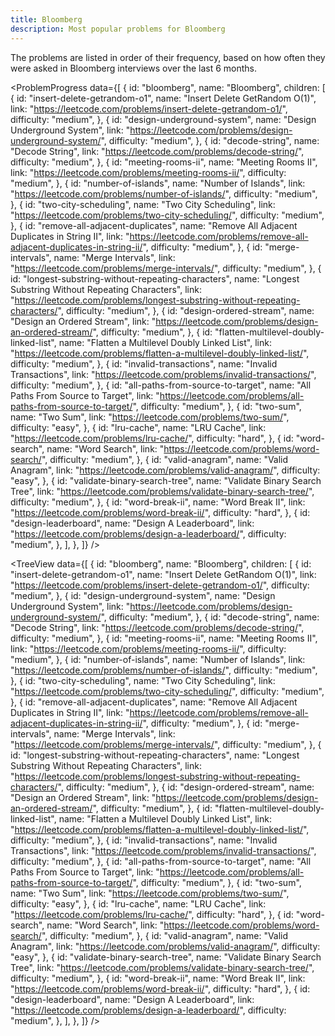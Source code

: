 ```yaml
---
title: Bloomberg
description: Most popular problems for Bloomberg
---
```


<Note type="note" title="Note">
The problems are listed in order of their frequency, based on how often they were asked in Bloomberg interviews over the last 6 months.
</Note>

<ProblemProgress
  data={[
    {
      id: "bloomberg",
      name: "Bloomberg",
      children: [
        {
          id: "insert-delete-getrandom-o1",
          name: "Insert Delete GetRandom O(1)",
          link: "https://leetcode.com/problems/insert-delete-getrandom-o1/",
          difficulty: "medium",
        },
        {
          id: "design-underground-system",
          name: "Design Underground System",
          link: "https://leetcode.com/problems/design-underground-system/",
          difficulty: "medium",
        },
        {
          id: "decode-string",
          name: "Decode String",
          link: "https://leetcode.com/problems/decode-string/",
          difficulty: "medium",
        },
        {
          id: "meeting-rooms-ii",
          name: "Meeting Rooms II",
          link: "https://leetcode.com/problems/meeting-rooms-ii/",
          difficulty: "medium",
        },
        {
          id: "number-of-islands",
          name: "Number of Islands",
          link: "https://leetcode.com/problems/number-of-islands/",
          difficulty: "medium",
        },
        {
          id: "two-city-scheduling",
          name: "Two City Scheduling",
          link: "https://leetcode.com/problems/two-city-scheduling/",
          difficulty: "medium",
        },
        {
          id: "remove-all-adjacent-duplicates",
          name: "Remove All Adjacent Duplicates in String II",
          link: "https://leetcode.com/problems/remove-all-adjacent-duplicates-in-string-ii/",
          difficulty: "medium",
        },
        {
          id: "merge-intervals",
          name: "Merge Intervals",
          link: "https://leetcode.com/problems/merge-intervals/",
          difficulty: "medium",
        },
        {
          id: "longest-substring-without-repeating-characters",
          name: "Longest Substring Without Repeating Characters",
          link: "https://leetcode.com/problems/longest-substring-without-repeating-characters/",
          difficulty: "medium",
        },
        {
          id: "design-ordered-stream",
          name: "Design an Ordered Stream",
          link: "https://leetcode.com/problems/design-an-ordered-stream/",
          difficulty: "medium",
        },
        {
          id: "flatten-multilevel-doubly-linked-list",
          name: "Flatten a Multilevel Doubly Linked List",
          link: "https://leetcode.com/problems/flatten-a-multilevel-doubly-linked-list/",
          difficulty: "medium",
        },
        {
          id: "invalid-transactions",
          name: "Invalid Transactions",
          link: "https://leetcode.com/problems/invalid-transactions/",
          difficulty: "medium",
        },
        {
          id: "all-paths-from-source-to-target",
          name: "All Paths From Source to Target",
          link: "https://leetcode.com/problems/all-paths-from-source-to-target/",
          difficulty: "medium",
        },
        {
          id: "two-sum",
          name: "Two Sum",
          link: "https://leetcode.com/problems/two-sum/",
          difficulty: "easy",
        },
        {
          id: "lru-cache",
          name: "LRU Cache",
          link: "https://leetcode.com/problems/lru-cache/",
          difficulty: "hard",
        },
        {
          id: "word-search",
          name: "Word Search",
          link: "https://leetcode.com/problems/word-search/",
          difficulty: "medium",
        },
        {
          id: "valid-anagram",
          name: "Valid Anagram",
          link: "https://leetcode.com/problems/valid-anagram/",
          difficulty: "easy",
        },
        {
          id: "validate-binary-search-tree",
          name: "Validate Binary Search Tree",
          link: "https://leetcode.com/problems/validate-binary-search-tree/",
          difficulty: "medium",
        },
        {
          id: "word-break-ii",
          name: "Word Break II",
          link: "https://leetcode.com/problems/word-break-ii/",
          difficulty: "hard",
        },
        {
          id: "design-leaderboard",
          name: "Design A Leaderboard",
          link: "https://leetcode.com/problems/design-a-leaderboard/",
          difficulty: "medium",
        },
      ],
    },
  ]}
/>

<TreeView
  data={[
    {
      id: "bloomberg",
      name: "Bloomberg",
      children: [
        {
          id: "insert-delete-getrandom-o1",
          name: "Insert Delete GetRandom O(1)",
          link: "https://leetcode.com/problems/insert-delete-getrandom-o1/",
          difficulty: "medium",
        },
        {
          id: "design-underground-system",
          name: "Design Underground System",
          link: "https://leetcode.com/problems/design-underground-system/",
          difficulty: "medium",
        },
        {
          id: "decode-string",
          name: "Decode String",
          link: "https://leetcode.com/problems/decode-string/",
          difficulty: "medium",
        },
        {
          id: "meeting-rooms-ii",
          name: "Meeting Rooms II",
          link: "https://leetcode.com/problems/meeting-rooms-ii/",
          difficulty: "medium",
        },
        {
          id: "number-of-islands",
          name: "Number of Islands",
          link: "https://leetcode.com/problems/number-of-islands/",
          difficulty: "medium",
        },
        {
          id: "two-city-scheduling",
          name: "Two City Scheduling",
          link: "https://leetcode.com/problems/two-city-scheduling/",
          difficulty: "medium",
        },
        {
          id: "remove-all-adjacent-duplicates",
          name: "Remove All Adjacent Duplicates in String II",
          link: "https://leetcode.com/problems/remove-all-adjacent-duplicates-in-string-ii/",
          difficulty: "medium",
        },
        {
          id: "merge-intervals",
          name: "Merge Intervals",
          link: "https://leetcode.com/problems/merge-intervals/",
          difficulty: "medium",
        },
        {
          id: "longest-substring-without-repeating-characters",
          name: "Longest Substring Without Repeating Characters",
          link: "https://leetcode.com/problems/longest-substring-without-repeating-characters/",
          difficulty: "medium",
        },
        {
          id: "design-ordered-stream",
          name: "Design an Ordered Stream",
          link: "https://leetcode.com/problems/design-an-ordered-stream/",
          difficulty: "medium",
        },
        {
          id: "flatten-multilevel-doubly-linked-list",
          name: "Flatten a Multilevel Doubly Linked List",
          link: "https://leetcode.com/problems/flatten-a-multilevel-doubly-linked-list/",
          difficulty: "medium",
        },
        {
          id: "invalid-transactions",
          name: "Invalid Transactions",
          link: "https://leetcode.com/problems/invalid-transactions/",
          difficulty: "medium",
        },
        {
          id: "all-paths-from-source-to-target",
          name: "All Paths From Source to Target",
          link: "https://leetcode.com/problems/all-paths-from-source-to-target/",
          difficulty: "medium",
        },
        {
          id: "two-sum",
          name: "Two Sum",
          link: "https://leetcode.com/problems/two-sum/",
          difficulty: "easy",
        },
        {
          id: "lru-cache",
          name: "LRU Cache",
          link: "https://leetcode.com/problems/lru-cache/",
          difficulty: "hard",
        },
        {
          id: "word-search",
          name: "Word Search",
          link: "https://leetcode.com/problems/word-search/",
          difficulty: "medium",
        },
        {
          id: "valid-anagram",
          name: "Valid Anagram",
          link: "https://leetcode.com/problems/valid-anagram/",
          difficulty: "easy",
        },
        {
          id: "validate-binary-search-tree",
          name: "Validate Binary Search Tree",
          link: "https://leetcode.com/problems/validate-binary-search-tree/",
          difficulty: "medium",
        },
        {
          id: "word-break-ii",
          name: "Word Break II",
          link: "https://leetcode.com/problems/word-break-ii/",
          difficulty: "hard",
        },
        {
          id: "design-leaderboard",
          name: "Design A Leaderboard",
          link: "https://leetcode.com/problems/design-a-leaderboard/",
          difficulty: "medium",
        },
      ],
    },
  ]}
/>
